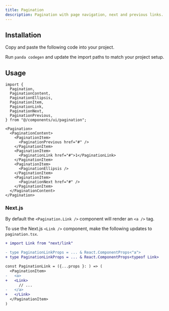 ```yaml
---
title: Pagination
description: Pagination with page navigation, next and previous links.
---
```


<ComponentPreview name="pagination-demo" />

## Installation

<Steps>

<Step>Copy and paste the following code into your project.</Step>

<ComponentSource name="pagination.ts" type="slot-recipe" />

<ComponentSource name="pagination.tsx" type="component" />

<Step>Run `panda codegen` and update the import paths to match your project setup.</Step>

</Steps>

## Usage

```tsx
import {
  Pagination,
  PaginationContent,
  PaginationEllipsis,
  PaginationItem,
  PaginationLink,
  PaginationNext,
  PaginationPrevious,
} from "@/components/ui/pagination";
```

```tsx
<Pagination>
  <PaginationContent>
    <PaginationItem>
      <PaginationPrevious href="#" />
    </PaginationItem>
    <PaginationItem>
      <PaginationLink href="#">1</PaginationLink>
    </PaginationItem>
    <PaginationItem>
      <PaginationEllipsis />
    </PaginationItem>
    <PaginationItem>
      <PaginationNext href="#" />
    </PaginationItem>
  </PaginationContent>
</Pagination>
```

### Next.js

By default the `<Pagination.Link />` component will render an `<a />` tag.

To use the Next.js `<Link />` component, make the following updates to `pagination.tsx`.

```diff
+ import Link from "next/link"

- type PaginationLinkProps = ... & React.ComponentProps<"a">
+ type PaginationLinkProps = ... & React.ComponentProps<typeof Link>

const PaginationLink = ({...props }: ) => (
  <PaginationItem>
-   <a>
+   <Link>
      // ...
-   </a>
+   </Link>
  </PaginationItem>
)
```
